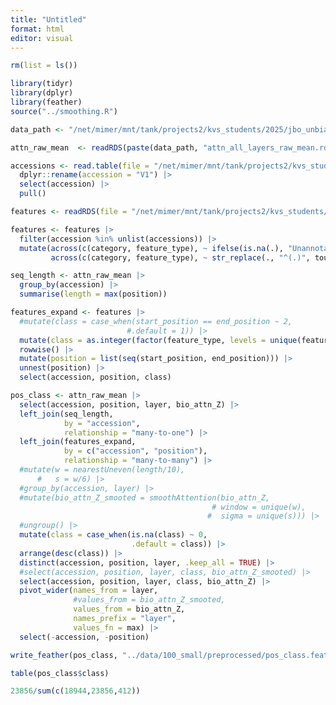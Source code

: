 ```yaml
---
title: "Untitled"
format: html
editor: visual
---
```


```r
rm(list = ls())

library(tidyr)
library(dplyr)
library(feather)
source("../smoothing.R")
```


```r
data_path <- "/net/mimer/mnt/tank/projects2/kvs_students/2025/jbo_unbiased_seq_annot/master_thesis/data/100_small/preprocessed/"

attn_raw_mean  <- readRDS(paste(data_path, "attn_all_layers_raw_mean.rds", sep = ""))
```

```r
accessions <- read.table(file = "/net/mimer/mnt/tank/projects2/kvs_students/2025/jbo_unbiased_seq_annot/master_thesis/data/100_small/additional/UP000005640_9606_sp_100_acc.txt") |>
  dplyr::rename(accession = "V1") |>
  select(accession) |>
  pull()

features <- readRDS(file = "/net/mimer/mnt/tank/projects2/kvs_students/2025/jbo_unbiased_seq_annot/master_thesis/data/20000_large/annotations/features_sp_filtered.rds")

features <- features |>
  filter(accession %in% unlist(accessions)) |>
  mutate(across(c(category, feature_type), ~ ifelse(is.na(.), "Unannotated", .)),
         across(c(category, feature_type), ~ str_replace(., "^(.)", toupper)))

seq_length <- attn_raw_mean |>
  group_by(accession) |>
  summarise(length = max(position))

features_expand <- features |>
  #mutate(class = case_when(start_position == end_position ~ 2,
                          #.default = 1)) |> 
  mutate(class = as.integer(factor(feature_type, levels = unique(feature_type)))) |>
  rowwise() |>
  mutate(position = list(seq(start_position, end_position))) |>
  unnest(position) |>
  select(accession, position, class)
```

```r
pos_class <- attn_raw_mean |>
  select(accession, position, layer, bio_attn_Z) |>
  left_join(seq_length,
            by = "accession",
            relationship = "many-to-one") |>
  left_join(features_expand,
            by = c("accession", "position"),
            relationship = "many-to-many") |>
  #mutate(w = nearestUneven(length/10),
      #   s = w/6) |>
  #group_by(accession, layer) |>
  #mutate(bio_attn_Z_smooted = smoothAttention(bio_attn_Z,
                                             # window = unique(w),
                                            #  sigma = unique(s))) |>
  #ungroup() |>
  mutate(class = case_when(is.na(class) ~ 0,
                           .default = class)) |>
  arrange(desc(class)) |>
  distinct(accession, position, layer, .keep_all = TRUE) |>
  #select(accession, position, layer, class, bio_attn_Z_smooted) |>
  select(accession, position, layer, class, bio_attn_Z) |>
  pivot_wider(names_from = layer,
              #values_from = bio_attn_Z_smooted,
              values_from = bio_attn_Z,
              names_prefix = "layer",
              values_fn = max) |>
  select(-accession, -position)
```

```r
write_feather(pos_class, "../data/100_small/preprocessed/pos_class.feather")
```

```r
table(pos_class$class)

23856/sum(c(18944,23856,412))
```






